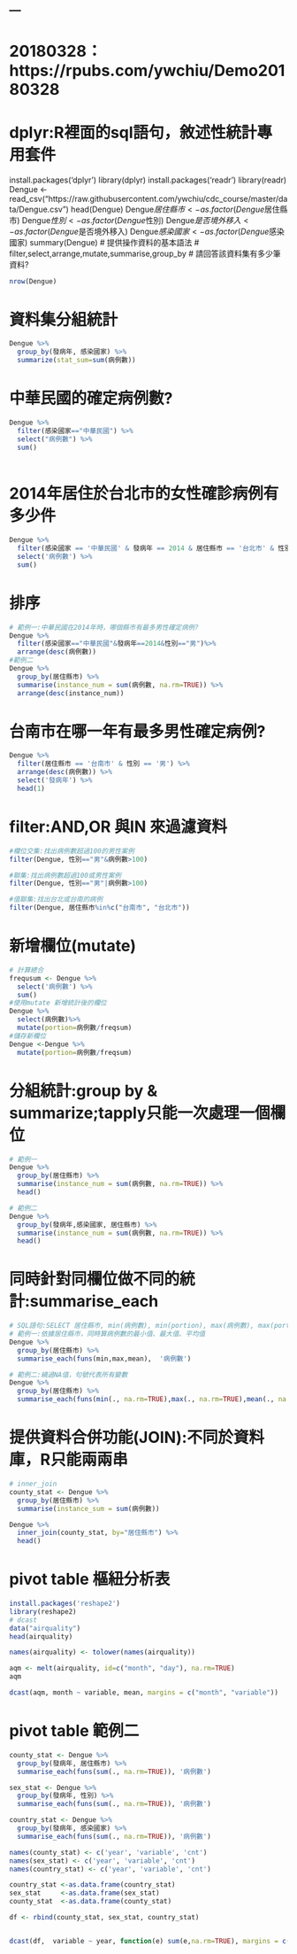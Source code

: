 ---
---
# 20180328：https://rpubs.com/ywchiu/Demo20180328
# dplyr:R裡面的sql語句，敘述性統計專用套件
install.packages('dplyr')
library(dplyr)
install.packages('readr')
library(readr)
Dengue <- read_csv("https://raw.githubusercontent.com/ywchiu/cdc_course/master/data/Dengue.csv")
head(Dengue)
Dengue$居住縣市 <- as.factor(Dengue$居住縣市)
Dengue$性別 <- as.factor(Dengue$性別)
Dengue$是否境外移入 <- as.factor(Dengue$是否境外移入)
Dengue$感染國家 <- as.factor(Dengue$感染國家)
summary(Dengue)
# 提供操作資料的基本語法
# filter,select,arrange,mutate,summarise,group_by
# 請回答該資料集有多少筆資料?
```{r}
nrow(Dengue)
```
# 資料集分組統計
```{r}
Dengue %>%
  group_by(發病年, 感染國家) %>%
  summarize(stat_sum=sum(病例數))
```
# 中華民國的確定病例數?
```{r}
Dengue %>%
  filter(感染國家=="中華民國") %>%
  select("病例數") %>%
  sum()
  
```
# 2014年居住於台北市的女性確診病例有多少件
```{r}
Dengue %>%
  filter(感染國家 == '中華民國' & 發病年 == 2014 & 居住縣市 == '台北市' & 性別 == '女') %>%
  select('病例數') %>%
  sum()
```
# 排序
```{r}
# 範例一:中華民國在2014年時，哪個縣市有最多男性確定病例?
Dengue %>%
  filter(感染國家=="中華民國"&發病年==2014&性別=="男")%>%
  arrange(desc(病例數))
#範例二
Dengue %>%
  group_by(居住縣市) %>%
  summarise(instance_num = sum(病例數, na.rm=TRUE)) %>%
  arrange(desc(instance_num))

```
# 台南市在哪一年有最多男性確定病例?
```{r}
Dengue %>%
  filter(居住縣市 == '台南市' & 性別 == '男') %>%
  arrange(desc(病例數)) %>%
  select('發病年') %>%
  head(1)
```
# filter:AND,OR 與IN 來過濾資料
```{r}
#欄位交集:找出病例數超過100的男性案例
filter(Dengue, 性別=="男"&病例數>100)

#聯集:找出病例數超過100或男性案例
filter(Dengue, 性別=="男"|病例數>100)

#值聯集:找出台北或台南的病例
filter(Dengue, 居住縣市%in%c("台南市", "台北市"))
```
# 新增欄位(mutate)
```{r}
# 計算總合
frequsum <- Dengue %>% 
  select('病例數') %>%
  sum()
#使用mutate 新增統計後的欄位
Dengue %>%
  select(病例數)%>%
  mutate(portion=病例數/freqsum)
#儲存新欄位
Dengue <-Dengue %>%
  mutate(portion=病例數/freqsum)
```
# 分組統計:group by & summarize;tapply只能一次處理一個欄位
```{r}
# 範例一
Dengue %>%
  group_by(居住縣市) %>%
  summarise(instance_num = sum(病例數, na.rm=TRUE)) %>%
  head()

# 範例二
Dengue %>%
  group_by(發病年,感染國家, 居住縣市) %>%
  summarise(instance_num = sum(病例數, na.rm=TRUE)) %>%
  head()
```
# 同時針對同欄位做不同的統計:summarise_each
```{r}
# SQL語句:SELECT 居住縣市, min(病例數), min(portion), max(病例數), max(portion), avg(病例數), avg(portion) FROM Dengue GROUP BY 居住縣市
# 範例一:依據居住縣市，同時算病例數的最小值、最大值、平均值
Dengue %>%
  group_by(居住縣市) %>%
  summarise_each(funs(min,max,mean),  '病例數')

# 範例二:繞過NA值，句號代表所有變數
Dengue %>%
  group_by(居住縣市) %>%
  summarise_each(funs(min(., na.rm=TRUE),max(., na.rm=TRUE),mean(., na.rm=TRUE)),  c('病例數','portion'))

```



# 提供資料合併功能(JOIN):不同於資料庫，R只能兩兩串
```{r}
# inner_join
county_stat <- Dengue %>%
  group_by(居住縣市) %>%
  summarise(instance_sum = sum(病例數))

Dengue %>%
  inner_join(county_stat, by="居住縣市") %>%
  head()


```
# pivot table 樞紐分析表
```{r}
install.packages('reshape2')
library(reshape2)
# dcast
data("airquality")   
head(airquality)

names(airquality) <- tolower(names(airquality))

aqm <- melt(airquality, id=c("month", "day"), na.rm=TRUE)
aqm

dcast(aqm, month ~ variable, mean, margins = c("month", "variable"))
```

# pivot table 範例二
```{r}
county_stat <- Dengue %>%
  group_by(發病年, 居住縣市) %>%
  summarise_each(funs(sum(., na.rm=TRUE)), '病例數')

sex_stat <- Dengue %>%
  group_by(發病年, 性別) %>%
  summarise_each(funs(sum(., na.rm=TRUE)), '病例數')

country_stat <- Dengue %>%
  group_by(發病年, 感染國家) %>%
  summarise_each(funs(sum(., na.rm=TRUE)), '病例數')

names(county_stat) <- c('year', 'variable', 'cnt')
names(sex_stat) <- c('year', 'variable', 'cnt')
names(country_stat) <- c('year', 'variable', 'cnt')

country_stat <-as.data.frame(country_stat)
sex_stat     <-as.data.frame(sex_stat)
county_stat  <-as.data.frame(county_stat)

df <- rbind(county_stat, sex_stat, country_stat)


dcast(df,  variable ~ year, function(e) sum(e,na.rm=TRUE), margins = c("year", "variable"))



```












